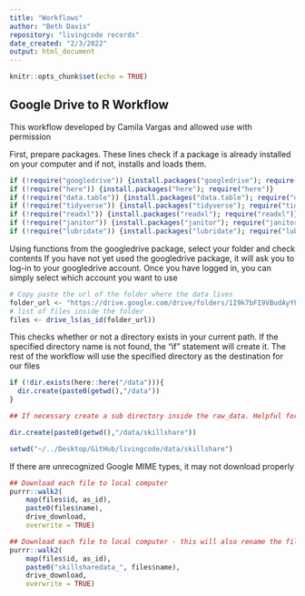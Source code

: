 ```yaml
---
title: "Workflows"
author: "Beth Davis"
repository: "livingcode records"
date_created: "2/3/2022"
output: html_document
---
```


```r
knitr::opts_chunk$set(echo = TRUE)
```


## Google Drive to R Workflow
This workflow developed by Camila Vargas and allowed use with permission

First, prepare packages. These lines check if a package is already installed on your computer and if not, installs and loads them.

```r
if (!require("googledrive")) {install.packages("googledrive"); require("googledrive")}
if (!require("here")) {install.packages("here"); require("here")}
if (!require("data.table")) {install.packages("data.table"); require("data.table")}
if (!require("tidyverse")) {install.packages("tidyverse"); require("tidyverse")}
if (!require("readxl")) {install.packages("readxl"); require("readxl")}
if (!require("janitor")) {install.packages("janitor"); require("janitor")}
if (!require("lubridate")) {install.packages("lubridate"); require("lubridate")}
```

Using functions from the googledrive package, select your folder and check contents
If you have not yet used the googledrive package, it will ask you to log-in to your googledrive account. Once you have logged in, you can simply select which account you want to use

```r
# Copy paste the url of the folder where the data lives
folder_url <- "https://drive.google.com/drive/folders/1I9k7bFI9VBudAyYFxAv1WGs4ELgEJ6ZS"
# list of files inside the folder
files <- drive_ls(as_id(folder_url))
```

This checks whether or not a directory exists in your current path. If the specified directory name is not found, the "if" statement will create it. The rest of the workflow will use the specified directory as the destination for our files

```r
if (!dir.exists(here::here("/data"))){
  dir.create(paste0(getwd(),"/data"))
}

## If necessary create a sub directory inside the raw_data. Helpful for separating packages or sub-projects within an overall project

dir.create(paste0(getwd(),"/data/skillshare"))

setwd("~/../Desktop/GitHub/livingcode/data/skillshare")
```


If there are unrecognized Google MIME types, it may not download properly
```r
## Download each file to local computer
purrr::walk2(
    map(files$id, as_id),
    paste0(files$name),
    drive_download,
    overwrite = TRUE)
```

```r
## Download each file to local computer - this will also rename the file to add the folder name to the beginning of the file name
purrr::walk2(
    map(files$id, as_id),
    paste0("skillsharedata_", files$name),
    drive_download,
    overwrite = TRUE)
```



